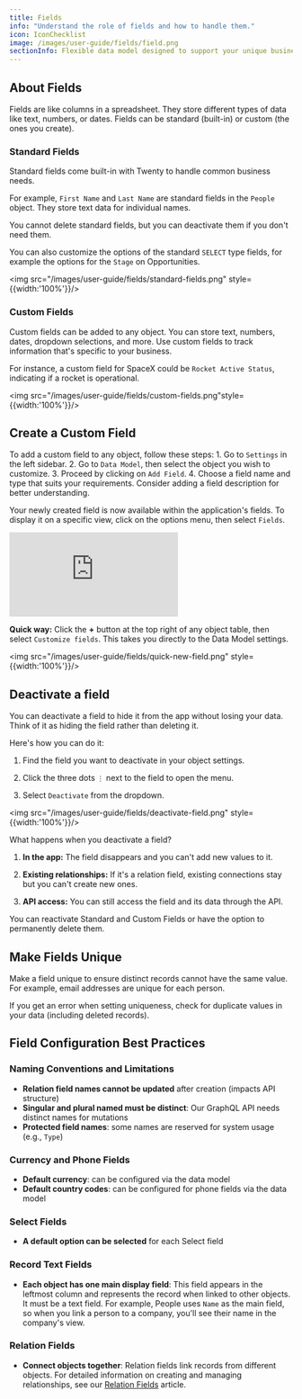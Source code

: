 ```yaml
---
title: Fields
info: "Understand the role of fields and how to handle them."
icon: IconChecklist
image: /images/user-guide/fields/field.png
sectionInfo: Flexible data model designed to support your unique business processes
---
```



## About Fields

Fields are like columns in a spreadsheet. They store different types of data like text, numbers, or dates. Fields can be standard (built-in) or custom (the ones you create).

### Standard Fields

Standard fields come built-in with Twenty to handle common business needs.

For example, `First Name` and `Last Name` are standard fields in the `People` object. They store text data for individual names.

You cannot delete standard fields, but you can deactivate them if you don't need them.

You can also customize the options of the standard ```SELECT``` type fields, for example the options for the ```Stage``` on Opportunities.

<img src="/images/user-guide/fields/standard-fields.png" style={{width:'100%'}}/>

### Custom Fields

Custom fields can be added to any object. You can store text, numbers, dates, dropdown selections, and more. Use custom fields to track information that's specific to your business.

For instance, a custom field for SpaceX could be `Rocket Active Status`, indicating if a rocket is operational.

<img src="/images/user-guide/fields/custom-fields.png"style={{width:'100%'}}/>

## Create a Custom Field

To add a custom field to any object, follow these steps:
	1.	Go to `Settings` in the left sidebar.
	2.	Go to `Data Model`, then select the object you wish to customize.
	3.	Proceed by clicking on `Add Field`.
	4.	Choose a field name and type that suits your requirements. Consider adding a field description for better understanding.

Your newly created field is now available within the application's fields. To display it on a specific view, click on the options menu, then select `Fields`.

<div style={{padding:'71.15% 0 0 0', position:'relative', margin: '32px 0px 0px'}}>
  <iframe
    src="https://player.vimeo.com/video/927628219?autoplay=1&loop=1&autopause=0&background=1&amp;app_id=58479"
    frameBorder="0"
    allow="autoplay; fullscreen; picture-in-picture; clipboard-write"
    style={{
      position:'absolute',
      top:0,
      left:0,
      width:'100%',
      height:'100%',
      borderRadius: '16px',
      border:'2px solid black'
    }}
    title="Export data"
  ></iframe>
</div>
<script src="https://player.vimeo.com/api/player.js"></script>

**Quick way:** Click the **+** button at the top right of any object table, then select `Customize fields`. This takes you directly to the Data Model settings.

<img src="/images/user-guide/fields/quick-new-field.png" style={{width:'100%'}}/>

## Deactivate a field

You can deactivate a field to hide it from the app without losing your data. Think of it as hiding the field rather than deleting it.

Here's how you can do it:

1. Find the field you want to deactivate in your object settings.

2. Click the three dots `⋮` next to the field to open the menu.

3. Select `Deactivate` from the dropdown.

<img src="/images/user-guide/fields/deactivate-field.png" style={{width:'100%'}}/>

What happens when you deactivate a field?

1. **In the app:** The field disappears and you can't add new values to it.

2. **Existing relationships:** If it's a relation field, existing connections stay but you can't create new ones.

3. **API access:** You can still access the field and its data through the API.

You can reactivate Standard and Custom Fields or have the option to permanently delete them.

## Make Fields Unique

Make a field unique to ensure distinct records cannot have the same value. For example, email addresses are unique for each person.

If you get an error when setting uniqueness, check for duplicate values in your data (including deleted records).

## Field Configuration Best Practices

### Naming Conventions and Limitations
- **Relation field names cannot be updated** after creation (impacts API structure)
- **Singular and plural named must be distinct**: Our GraphQL API needs distinct names for mutations
- **Protected field names**: some names are reserved for system usage (e.g., ```Type```)

### Currency and Phone Fields
- **Default currency**: can be configured via the data model
- **Default country codes**: can be configured for phone fields via the data model

### Select Fields
- **A default option can be selected** for each Select field

### Record Text Fields
- **Each object has one main display field**: This field appears in the leftmost column and represents the record when linked to other objects. It must be a text field. For example, People uses `Name` as the main field, so when you link a person to a company, you'll see their name in the company's view.

### Relation Fields
- **Connect objects together**: Relation fields link records from different objects. For detailed information on creating and managing relationships, see our [Relation Fields](/user-guide/section/data-model/object-relations) article.


